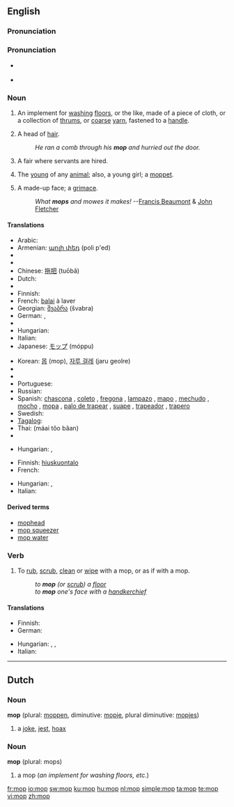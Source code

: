 ==English==

===Pronunciation===

===Pronunciation===
* {{a|RP}} {{IPA|/mɒp/}}
*: {{rhymes|ɒp}}
* {{a|GA}} {{IPA|/mɑp/}}
*: {{rhymes|ɑp}}
*: {{audio|en-us-mop.ogg|Audio (US)}}

===Noun===
{{en-noun}}
{{wikipedia}}

# An implement for [[washing]] [[floors]], or the like, made of a  piece of cloth, or a collection of [[thrums]], or [[coarse]] [[yarn]], fastened to a [[handle]].
# {{jocular}} A head of [[hair]].
#: ''He ran a comb through his '''mop''' and hurried out the door.''
# {{UK|dialect}} A fair where servants are hired.
# {{UK|dialect}} The [[young]] of any [[animal]]; also, a young girl; a [[moppet]].
# A made-up face; a [[grimace]].
#: ''What '''mops''' and mowes it makes!'' --[[w:Francis Beaumont|Francis Beaumont]] & [[w:John Fletcher (playwright)|John Fletcher]]

====Translations====
{{trans-top|implement for washing floors}}
* Arabic: {{Arab|[[ممسحة|مِمْسَحَة]]}} {{IPAchar|(mímʂaħa)}} {{f}}
* Armenian: [[պոլի փեդ]] (poli p'ed)
* {{trreq|Basque}}
* {{trreq|Catalan}}
* Chinese: [[拖把]] (tuōbǎ)
* Dutch: {{t+|nl|zwabber}}
* {{trreq|Esperanto}}
* Finnish: {{t+|fi|moppi}}
* French: [[balai]] à laver {{m}}
* Georgian: [[შვაბრა]] (švabra)
* German: {{t-|de|Mopp|m}}, {{t-|de|Mop|m}}
* {{trreq|Hebrew}}
* Hungarian: {{t+|hu|felmosórongy}}
* Italian: {{t-|it|lavapavimenti|m}}
* Japanese: [[モップ]] (móppu)
{{trans-mid}}
* Korean: [[몹]] (mop), [[자루 걸레]] (jaru geolre)
* {{trreq|Old English}}
* {{trreq|Persian}}
* Portuguese: {{t+|pt|esfregão|m}}
* Russian: {{t+|ru|швабра|f|tr=švábra|sc=Cyrl}}
* Spanish: [[chascona]] {{f}} {{italbrac|Chile}}, [[coleto]] {{m}} {{italbrac|Venezuela - especially colloquial usage ; strictly speaking, "coleto" means "floorcloth"}}, [[fregona]] {{f}} {{italbrac|Spain}}, [[lampazo]] {{m}} {{italbrac|Argentina|Nicaragua|Northwestern Venezuela}}, [[mapo]] {{m}} {{italbrac|Puerto Rico}}, [[mechudo]] {{m}} {{italbrac|Mexico}}, [[mocho]] {{m}} {{italbrac|Eastern Spain}}, [[mopa]] {{f}} {{italbrac|Venezuela - especially commercial usage}}, [[palo de trapear]] {{m}} {{italbrac|Cuba}}, [[suape]] {{m}} {{italbrac|Dominican Republic}}, [[trapeador]] {{m}} {{italbrac|Central America|Cuba|Ecuador|Mexico|Peru}}, [[trapero]] {{m}} {{italbrac|Colombia}}
* Swedish: {{t-|sv|mopp|c}}
* [[Tagalog]]: {{t|tl|lampaso|xs=Tagalog}}
* Thai: {{Thai|[[ไม้ถูบ้าน]]}} (máai tŏo bâan)
* {{trreq|Turkish}}
{{trans-bottom}}

{{trans-top|a grimace}}
* Hungarian: {{t|hu|grimasz}}, {{t|hu|fintor}}
{{trans-mid}}
{{trans-bottom}}

{{trans-top|head of hair}}
* Finnish: [[hiuskuontalo]]
* French: {{t+|fr|tignasse|f}}
{{trans-mid}}
* Hungarian: {{t-|hu|hajtincs}}, {{t|hu|hajcsomó}}
* Italian: {{t+|it|zazzera|f}}
{{trans-bottom}}

====Derived terms====
* [[mophead]]
* [[mop squeezer]]
* [[mop water]]

===Verb===
{{en-verb|mop|p|ing}}

# {{transitive}} To [[rub]], [[scrub]], [[clean]] or [[wipe]] with a mop, or as if with a mop.
#: ''to '''mop''' (or [[scrub]]) a [[floor]]''
#: ''to '''mop''' one's face with a [[handkerchief]]''

====Translations====
{{trans-top|to rub, scrub, clean or wipe with a mop, or as if with a mop}}
* Finnish: {{t+|fi|mopata}}
* German: {{t-|de|moppen}}
{{trans-mid}}
* Hungarian: {{t-|hu|felmos}}, {{t|hu|feltöröl}}, {{t|hu|felsúrol}}
* Italian: {{t+|it|asciugare}}
{{trans-bottom}}

----

==Dutch==

===Noun===
'''mop''' {{m}} (plural: [[moppen]], diminutive: [[mopje]], plural diminutive: [[mopjes]])

# a [[joke]], [[jest]], [[hoax]]

===Noun===
'''mop''' (plural: mops)

# a mop (''an implement for washing floors, etc.'')

[[fr:mop]]
[[io:mop]]
[[sw:mop]]
[[ku:mop]]
[[hu:mop]]
[[nl:mop]]
[[simple:mop]]
[[ta:mop]]
[[te:mop]]
[[vi:mop]]
[[zh:mop]]